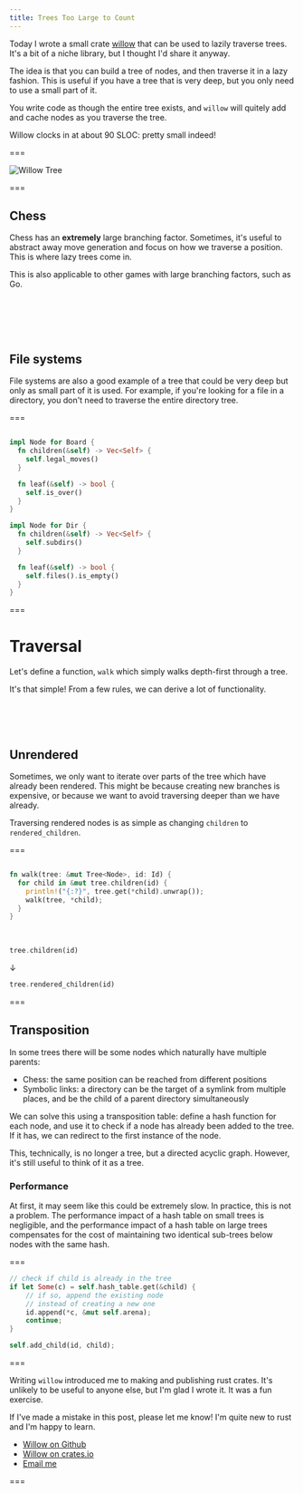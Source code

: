 ```yaml
---
title: Trees Too Large to Count
---
```


Today I wrote a small crate [willow](https://github.com/lewis-carson/willow) that can be used to lazily traverse trees. It's a bit of a niche library, but I thought I'd share it anyway.

The idea is that you can build a tree of nodes, and then traverse it in a lazy fashion. This is useful if you have a tree that is very deep, but you only need to use a small part of it.

You write code as though the entire tree exists, and `willow` will quitely add and cache nodes as you traverse the tree.

Willow clocks in at about 90 SLOC: pretty small indeed!

===

![Willow Tree](https://images.unsplash.com/photo-1606596597449-d0dcccbba517?ixlib=rb-4.0.3&ixid=MnwxMjA3fDB8MHxwaG90by1wYWdlfHx8fGVufDB8fHx8&auto=format&fit=crop&w=870&q=80)

===

## Chess

Chess has an **extremely** large branching factor. Sometimes, it's useful to abstract away move generation and focus on how we traverse a position. This is where lazy trees come in.

This is also applicable to other games with large branching factors, such as Go.

<br/><br/><br/><br/>

## File systems

File systems are also a good example of a tree that could be very deep but only as small part of it is used. For example, if you're looking for a file in a directory, you don't need to traverse the entire directory tree.

===

```rust

impl Node for Board {
  fn children(&self) -> Vec<Self> {
    self.legal_moves()
  }

  fn leaf(&self) -> bool {
    self.is_over()
  }
}

```

```rust
impl Node for Dir {
  fn children(&self) -> Vec<Self> {
    self.subdirs()
  }

  fn leaf(&self) -> bool {
    self.files().is_empty()
  }
}
```

===

# Traversal

Let's define a function, `walk` which simply walks depth-first through a tree.

It's that simple! From a few rules, we can derive a lot of functionality.

<br/>
<br/>
<br/>

## Unrendered

Sometimes, we only want to iterate over parts of the tree which have already been rendered. This might be because creating new branches is expensive, or because we want to avoid traversing deeper than we have already.

Traversing rendered nodes is as simple as changing `children` to `rendered_children`.

===

```rust

fn walk(tree: &mut Tree<Node>, id: Id) {
  for child in &mut tree.children(id) {
    println!("{:?}", tree.get(*child).unwrap());
    walk(tree, *child);
  }
}

```

<br/>

```rust
tree.children(id)
```

↓

```rust
tree.rendered_children(id)
```

===

## Transposition

In some trees there will be some nodes which naturally have multiple parents:

- Chess: the same position can be reached from different positions
- Symbolic links: a directory can be the target of a symlink from multiple places, and be the child of a parent directory simultaneously

We can solve this using a transposition table: define a hash function for each node, and use it to check if a node has already been added to the tree. If it has, we can redirect to the first instance of the node.

This, technically, is no longer a tree, but a directed acyclic graph. However, it's still useful to think of it as a tree.

### Performance

At first, it may seem like this could be extremely slow. In practice, this is not a problem. The performance impact of a hash table on small trees is negligible, and the performance impact of a hash table on large trees compensates for the cost of maintaining two identical sub-trees below nodes with the same hash.

===

```rust
// check if child is already in the tree
if let Some(c) = self.hash_table.get(&child) {
    // if so, append the existing node
    // instead of creating a new one
    id.append(*c, &mut self.arena);
    continue;
}

self.add_child(id, child);
```

===

Writing `willow` introduced me to making and publishing rust crates. It's unlikely to be useful to anyone else, but I'm glad I wrote it. It was a fun exercise.

If I've made a mistake in this post, please let me know! I'm quite new to rust and I'm happy to learn.

- [Willow on Github](https://github.com/lewis-carson/willow)
- [Willow on crates.io](https://github.com/lewis-carson/willow)
- [Email me](mailto:lewiscampbellcarson@gmail.com)

===